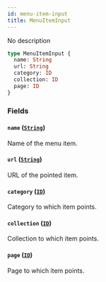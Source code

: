 ```yaml
---
id: menu-item-input
title: MenuItemInput
---
```


No description

```graphql
type MenuItemInput {
  name: String
  url: String
  category: ID
  collection: ID
  page: ID
}
```

### Fields

#### `name` ([`String`](../../../developer/api-reference/scalars/string))

Name of the menu item.

#### `url` ([`String`](../../../developer/api-reference/scalars/string))

URL of the pointed item.

#### `category` ([`ID`](../../../developer/api-reference/scalars/id))

Category to which item points.

#### `collection` ([`ID`](../../../developer/api-reference/scalars/id))

Collection to which item points.

#### `page` ([`ID`](../../../developer/api-reference/scalars/id))

Page to which item points.

